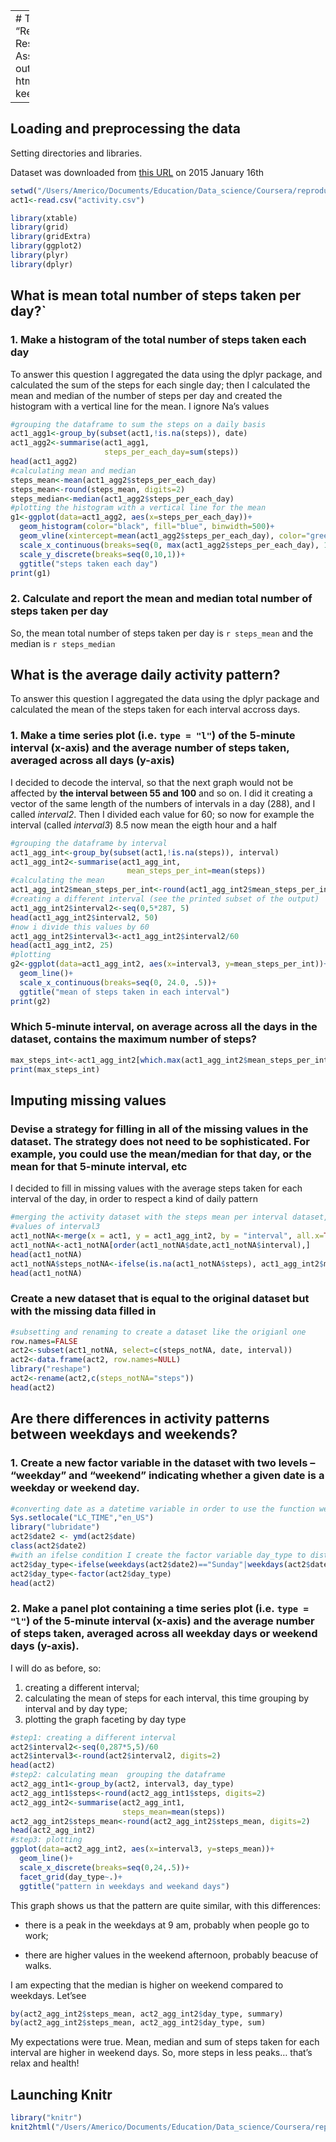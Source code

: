 <!-- rmarkdown v1 -->

---
# Title: "Reproducible Research: Peer Assessment 1"
output: 
  html_document:
    keep_md: true
    
---


## Loading and preprocessing the data
Setting directories and libraries.

Dataset was downloaded from [this URL](https://d396qusza40orc.cloudfront.net/repdata%2Fdata%2Factivity.zip) on 2015 January 16th
```r
setwd("/Users/Americo/Documents/Education/Data_science/Coursera/reproducible_research/project/RepData_PeerAssessment1")
act1<-read.csv("activity.csv")
```

```r
library(xtable)
library(grid)
library(gridExtra)
library(ggplot2)
library(plyr)
library(dplyr)
```

## What is mean total number of steps taken per day?`
### 1. Make a histogram of the total number of steps taken each day
To answer this question I aggregated the data using the dplyr package, and calculated the sum of the steps for each single day; then I calculated the mean and median of the number of steps per day and created the histogram with a vertical line for the mean.
I ignore Na's values
```r
#grouping the dataframe to sum the steps on a daily basis
act1_agg1<-group_by(subset(act1,!is.na(steps)), date)
act1_agg2<-summarise(act1_agg1,
                     steps_per_each_day=sum(steps))
head(act1_agg2)
#calculating mean and median
steps_mean<-mean(act1_agg2$steps_per_each_day)
steps_mean<-round(steps_mean, digits=2)
steps_median<-median(act1_agg2$steps_per_each_day)
#plotting the histogram with a vertical line for the mean
g1<-ggplot(data=act1_agg2, aes(x=steps_per_each_day))+
  geom_histogram(color="black", fill="blue", binwidth=500)+
  geom_vline(xintercept=mean(act1_agg2$steps_per_each_day), color="green")+
  scale_x_continuous(breaks=seq(0, max(act1_agg2$steps_per_each_day), 1000))+
  scale_y_discrete(breaks=seq(0,10,1))+
  ggtitle("steps taken each day")
print(g1)
```

### 2. Calculate and report the **mean** and **median** total number of steps taken per day
So, the mean total number of steps taken per day is `r steps_mean` and the median is `r steps_median`


## What is the average daily activity pattern?
To answer this question I aggregated the data using the dplyr package and calculated the mean of the steps taken for each interval accross days.

### 1. Make a time series plot (i.e. `type = "l"`) of the 5-minute interval (x-axis) and the average number of steps taken, averaged across all days (y-axis)
I decided to decode the interval, so that the next graph would not be affected by **the interval between 55 and 100** and so on.
I did it creating a vector of the same length of the numbers of intervals in a day (288), and I called *interval2*. Then I divided each value for 60; so now for example the interval (called *interval3*) 8.5 now mean the eigth hour and a half
```r
#grouping the dataframe by interval
act1_agg_int<-group_by(subset(act1,!is.na(steps)), interval)
act1_agg_int2<-summarise(act1_agg_int, 
                          mean_steps_per_int=mean(steps))
#calculating the mean
act1_agg_int2$mean_steps_per_int<-round(act1_agg_int2$mean_steps_per_int, digits=2)
#creating a different interval (see the printed subset of the output)
act1_agg_int2$interval2<-seq(0,5*287, 5)
head(act1_agg_int2$interval2, 50)
#now i divide this values by 60
act1_agg_int2$interval3<-act1_agg_int2$interval2/60
head(act1_agg_int2, 25)
#plotting
g2<-ggplot(data=act1_agg_int2, aes(x=interval3, y=mean_steps_per_int))+
  geom_line()+
  scale_x_continuous(breaks=seq(0, 24.0, .5))+
  ggtitle("mean of steps taken in each interval")
print(g2)
```


### Which 5-minute interval, on average across all the days in the dataset, contains the maximum number of steps?
```r
max_steps_int<-act1_agg_int2[which.max(act1_agg_int2$mean_steps_per_int),]
print(max_steps_int)
```


## Imputing missing values
### Devise a strategy for filling in all of the missing values in the dataset. The strategy does not need to be sophisticated. For example, you could use the mean/median for that day, or the mean for that 5-minute interval, etc
I decided to fill in missing values with the average steps taken for each interval of the day, in order to respect a kind of daily pattern


```r
#merging the activity dataset with the steps mean per interval dataset, so that I am able to fill the NAs with the corresponding
#values of interval3
act1_notNA<-merge(x = act1, y = act1_agg_int2, by = "interval", all.x=TRUE)
act1_notNA<-act1_notNA[order(act1_notNA$date,act1_notNA$interval),]
head(act1_notNA)
act1_notNA$steps_notNA<-ifelse(is.na(act1_notNA$steps), act1_agg_int2$mean_steps_per_int, act1_notNA$steps)
head(act1_notNA)
```

### Create a new dataset that is equal to the original dataset but with the missing data filled in
```r
#subsetting and renaming to create a dataset like the origianl one
row.names=FALSE
act2<-subset(act1_notNA, select=c(steps_notNA, date, interval))
act2<-data.frame(act2, row.names=NULL)
library("reshape")
act2<-rename(act2,c(steps_notNA="steps"))
head(act2)
```


## Are there differences in activity patterns between weekdays and weekends?
### 1. Create a new factor variable in the dataset with two levels -- "weekday" and "weekend" indicating whether a given date is a weekday or weekend day.

```r
#converting date as a datetime variable in order to use the function weekdays. I use lubridate package and I set local options to english in order to have appropriate names of the days (I am italian). I use the act2 dataframe because is the one with missing values filled in
Sys.setlocale("LC_TIME","en_US")
library("lubridate")
act2$date2 <- ymd(act2$date)
class(act2$date2)
#with an ifelse condition I create the factor variable day_type to distinguish the weekdays from the weekend ones
act2$day_type<-ifelse(weekdays(act2$date2)=="Sunday"|weekdays(act2$date2)=="Saturday", "weekend day", "weekday")
act2$day_type<-factor(act2$day_type)
head(act2)
```

### 2. Make a panel plot containing a time series plot (i.e. `type = "l"`) of the 5-minute interval (x-axis) and the average number of steps taken, averaged across all weekday days or weekend days (y-axis).
I will do as before, so: 

1. creating a different interval;
2. calculating the mean of steps for each interval, this time grouping by interval and by day type;
3. plotting the graph faceting by day type

```r
#step1: creating a different interval
act2$interval2<-seq(0,287*5,5)/60
act2$interval3<-round(act2$interval2, digits=2)
head(act2)
#step2: calculating mean  grouping the dataframe
act2_agg_int1<-group_by(act2, interval3, day_type)
act2_agg_int1$steps<-round(act2_agg_int1$steps, digits=2)
act2_agg_int2<-summarise(act2_agg_int1,
                         steps_mean=mean(steps))
act2_agg_int2$steps_mean<-round(act2_agg_int2$steps_mean, digits=2)
head(act2_agg_int2)
#step3: plotting
ggplot(data=act2_agg_int2, aes(x=interval3, y=steps_mean))+
  geom_line()+
  scale_x_discrete(breaks=seq(0,24,.5))+
  facet_grid(day_type~.)+
  ggtitle("pattern in weekdays and weekand days")
```
This graph shows us that the pattern are quite similar, with this differences:

- there is a peak in the weekdays at 9 am, probably when people go to work;

- there are higher values in the weekend afternoon, probably beacuse of walks.

I am expecting that the median is higher on weekend compared to weekdays. Let'see
```r
by(act2_agg_int2$steps_mean, act2_agg_int2$day_type, summary)
by(act2_agg_int2$steps_mean, act2_agg_int2$day_type, sum)
```
My expectations were true. Mean, median and sum of steps taken for each interval are higher in weekend days.
So, more steps in less peaks... that's relax and health!


## Launching Knitr
```r
library("knitr")
knit2html("/Users/Americo/Documents/Education/Data_science/Coursera/reproducible_research/project/RepData_PeerAssessment1/PA1_template_files/PA1_template.Rmd")
```
